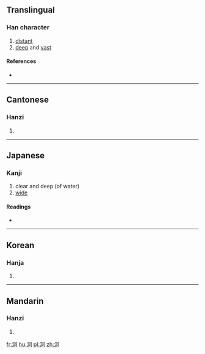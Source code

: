 ==Translingual==

===Han character===
{{Han char|rn=85|rad=水|as=05|sn=8|four=37120|canj=EBR}}

# [[distant]]
# [[deep]] and [[vast]]

====References====
* {{Han ref|kx=0615.030|dkj=17265|dj=1009.020|hdz=31586.050|uh=6CC2|ud=27842|bh=CCF9|bd=52473}}

----

==Cantonese==

===Hanzi===
{{yue-hanzi|jyut=|y=gwing2}}

# {{defn|lang=yue|sort=水05}}

----

==Japanese==

===Kanji===
{{ja-kanji|grade=|rs=水05}}

# clear and deep (of water)
# [[wide]]

====Readings====
* {{ja-readings|on=[[けい]] (kei), [[ぎょう]] (gyō)|kun=[[さむい]] (samui)}}

----

==Korean==

===Hanja===
{{ko-hanja|hangeul=형|eumhun=|rv=hyeong|mr=hyŏng|y=hyeng}}

# {{defn|lang=ko|sort=水05}}

----

==Mandarin==

===Hanzi===
{{cmn-hanzi|pin=[[jiǒng]] ([[jiong3]])|wg=chiung<sup>3</sup>}}

# {{defn|lang=cmn|sort=水05}}

[[fr:泂]]
[[hu:泂]]
[[pl:泂]]
[[zh:泂]]